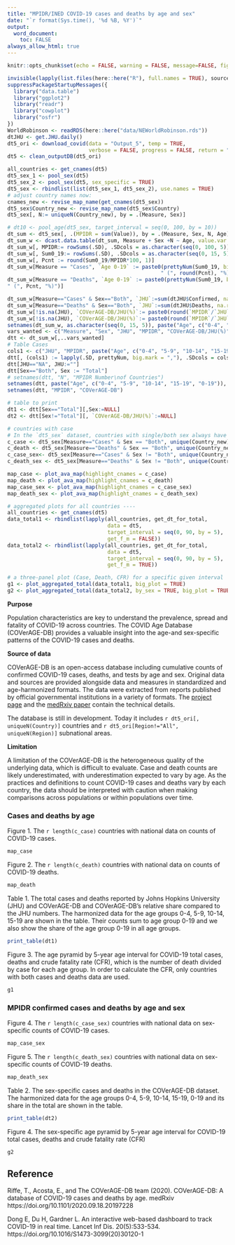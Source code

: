 ```yaml
---
title: "MPIDR/INED COVID-19 cases and deaths by age and sex"
date: "`r format(Sys.time(), '%d %B, %Y')`"
output: 
  word_document:
    toc: FALSE
always_allow_html: true
---
```



```r
knitr::opts_chunk$set(echo = FALSE, warning = FALSE, message=FALSE, fig.width=8, fig.height=6)
```
 
```r
invisible(lapply(list.files(here::here("R"), full.names = TRUE), source))
suppressPackageStartupMessages({
  library("data.table")
  library("ggplot2")
  library("readr")
  library("cowplot")
  library("osfr")
})
WorldRobinson <- readRDS(here::here("data/NEWorldRobinson.rds"))
dtJHU <- get.JHU.daily()
dt5_ori <- download_covid(data = "Output_5", temp = TRUE, 
                          verbose = FALSE, progress = FALSE, return = "data.table") 
dt5 <- clean_outputDB(dt5_ori)
```

```r
all_countries <- get_cnames(dt5)
dt5_sex_1 <- pool_sex(dt5)
dt5_sex_2 <- pool_sex(dt5, sex_specific = TRUE)
dt5_sex <- rbindlist(list(dt5_sex_1, dt5_sex_2), use.names = TRUE)
# adjust country names now:
cnames_new <- revise_map_name(get_cnames(dt5_sex))
dt5_sex$Country_new <- revise_map_name(dt5_sex$Country)
dt5_sex[, N:= uniqueN(Country_new), by = .(Measure, Sex)]

# dt10 <- pool_age(dt5_sex, target_interval = seq(0, 100, by = 10))
dt_sum <- dt5_sex[, .(MPIDR = sum(Value)), by = .(Measure, Sex, N, Age)]
dt_sum_w <- dcast.data.table(dt_sum, Measure + Sex +N ~ Age, value.var = "MPIDR")
dt_sum_w[, MPIDR:= rowSums(.SD), .SDcols = as.character(seq(0, 100, 5))]
dt_sum_w[, Sum0_19:= rowSums(.SD), .SDcols = as.character(seq(0, 15, 5))]
dt_sum_w[, Pcnt := round(Sum0_19/MPIDR*100, 1)]
dt_sum_w[Measure == "Cases", `Age 0-19` := paste0(prettyNum(Sum0_19, big.mark = ","),
                                                 " (", round(Pcnt), "%)")]
dt_sum_w[Measure == "Deaths", `Age 0-19` := paste0(prettyNum(Sum0_19, big.mark = ","),
" (", Pcnt, "%)")]

dt_sum_w[Measure=="Cases" & Sex=="Both", `JHU`:=sum(dtJHU$Confirmed, na.rm = TRUE)]
dt_sum_w[Measure=="Deaths" & Sex=="Both", `JHU`:=sum(dtJHU$Deaths, na.rm = TRUE)]
dt_sum_w[!is.na(JHU), `COVerAGE-DB/JHU(%)`:= paste0(round(`MPIDR`/`JHU`*100), "%")]
dt_sum_w[!is.na(JHU), `COVerAGE-DB/JHU(%)`:= paste0(round(`MPIDR`/`JHU`*100), "%")]
setnames(dt_sum_w, as.character(seq(0, 15, 5)), paste("Age", c("0-4", "5-9", "10-14", "15-19")))
vars_wanted <- c("Measure", "Sex", "JHU", "MPIDR", "COVerAGE-DB/JHU(%)", paste("Age", c("0-4", "5-9", "10-14", "15-19", "0-19")))
dtt <- dt_sum_w[,..vars_wanted]
# Table Cases
cols1 <- c("JHU", "MPIDR", paste("Age", c("0-4", "5-9", "10-14", "15-19")))
dtt[, (cols1) := lapply(.SD, prettyNum, big.mark = ","), .SDcols = cols1]
dtt[JHU=="NA", JHU:=""]
dtt[Sex=="Both", Sex := "Total"]
# setnames(dtt, "N", "MPIDR Number\nof Countries")
setnames(dtt, paste("Age", c("0-4", "5-9", "10-14", "15-19", "0-19")), paste("Age\n", c("0-4", "5-9", "10-14", "15-19", "0-19")))
setnames(dtt, "MPIDR", "COVerAGE-DB")

# table to print
dt1 <- dtt[Sex=="Total"][,Sex:=NULL]
dt2 <- dtt[Sex!="Total"][, `COVerAGE-DB/JHU(%)`:=NULL]

# countries with case 
# In the `dt5_sex` dataset, countries with single/both sex always have total
c_case <- dt5_sex[Measure=="Cases" & Sex == "Both", unique(Country_new)]
c_death <- dt5_sex[Measure=="Deaths" & Sex == "Both", unique(Country_new)]
c_case_sex<- dt5_sex[Measure=="Cases" & Sex != "Both", unique(Country_new)]
c_death_sex <- dt5_sex[Measure=="Deaths" & Sex != "Both", unique(Country_new)]

map_case <- plot_ava_map(highlight_cnames = c_case)
map_death <- plot_ava_map(highlight_cnames = c_death)
map_case_sex <- plot_ava_map(highlight_cnames = c_case_sex)
map_death_sex <- plot_ava_map(highlight_cnames = c_death_sex)

# aggregated plots for all countries ---- 
all_countries <- get_cnames(dt5)
data_total1 <- rbindlist(lapply(all_countries, get_dt_for_total, 
                                data = dt5,
                                target_interval = seq(0, 90, by = 5),
                                get_f_m = FALSE))
data_total2 <- rbindlist(lapply(all_countries, get_dt_for_total, 
                                data = dt5,
                                target_interval = seq(0, 90, by = 5),
                                get_f_m = TRUE))

# a three-panel plot (Case, Death, CFR) for a specific given interval
g1 <- plot_aggregated_total(data_total1, big_plot = TRUE)
g2 <- plot_aggregated_total(data_total2, by_sex = TRUE, big_plot = TRUE)

```

**Purpose**  

Population characteristics are key to understand the prevalence, spread and fatality of COVID-19 across countries. The COVID Age Database (COVerAGE-DB) provides a valuable insight into the age-and sex-specific patterns of the COVID-19 cases and deaths.


**Source of data**

COVerAGE-DB is an open-access database including cumulative counts of confirmed COVID-19 cases, deaths, and tests by age and sex. Original data and sources are provided alongside data and measures in standardized and age-harmonized formats. The data were extracted from reports published by official governmental institutions in a variety of formats. The [project page](https://github.com/timriffe/covid_age) and the [medRxiv paper](https://www.medrxiv.org/content/10.1101/2020.09.18.20197228v2) contain the technical details. 

The database is still in development. Today it includes `r dt5_ori[, uniqueN(Country)]` countries and `r dt5_ori[Region!="All", uniqueN(Region)]` subnational areas.


**Limitation**  

A limitation of the COVerAGE-DB is the heterogeneous quality of the underlying data, which is difficult to evaluate. Case and death counts are likely underestimated, with underestimation expected to vary by age. As the practices and definitions to count COVID-19 cases and deaths vary by each country, the data should be interpreted with caution when making comparisons across populations or within populations over time. 

### Cases and deaths by age

Figure 1. The `r length(c_case)` countries with national data on counts of COVID-19 cases.

```r
map_case
```

Figure 2. The `r length(c_death)` countries with national data on counts of COVID-19 deaths.

```r
map_death
```

Table 1. The total cases and deaths reported by Johns Hopkins University (JHU) and COVerAGE-DB and COVerAGE-DB's relative share compared to the JHU numbers. The harmonized data for the age groups 0-4, 5-9, 10-14, 15-19 are shown in the table. Their counts sum to age group 0-19 and we also show the share of the age group 0-19 in all age groups. 

```r
print_table(dt1)
```

Figure 3. The age pyramid by 5-year age interval for COVID-19 total cases, deaths and crude fatality rate (CFR), which is the number of death divided by case for each age group. In order to calculate the CFR, only countries with both cases and deaths data are used.

```r
g1
```



### MPIDR confirmed cases and deaths by age and sex

Figure 4. The `r length(c_case_sex)` countries with national data on sex-specific counts of COVID-19 cases.

```r
map_case_sex
```

Figure 5. The `r length(c_death_sex)` countries with national data on sex-specific counts of COVID-19 deaths.

```r
map_death_sex
```

Table 2. The sex-specific cases and deaths in the COVerAGE-DB dataset. The harmonized data for the age groups 0-4, 5-9, 10-14, 15-19, 0-19 and its share in the total are shown in the table. 

```r
print_table(dt2)
```

Figure 4. The sex-specific age pyramid by 5-year age interval for COVID-19 total cases, deaths and crude fatality rate (CFR)

```r
g2
```


## Reference  

Riffe, T., Acosta, E., and The COVerAGE-DB team (2020). COVerAGE-DB: A database of COVID-19 cases and deaths by age. medRxiv https://doi.org/10.1101/2020.09.18.20197228

Dong E, Du H, Gardner L. An interactive web-based dashboard to track COVID-19 in real time. Lancet Inf Dis. 20(5):533-534. https://doi.org/10.1016/S1473-3099(20)30120-1
